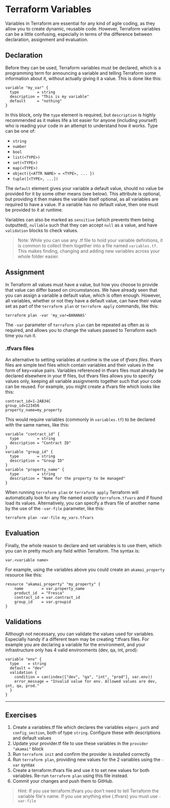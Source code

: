 # Terraform Variables

Variables in Terraform are essential for any kind of agile coding, as they allow you to create dynamic, reusable code. However, Terraform variables can be a little confusing, especially in terms of the difference between declaration, assignment and evaluation.

## Declaration

Before they can be used, Terraform variables must be declared, which is a programming term for announcing a variable and telling Terraform some information about it, without actually giving it a value. This is done like this:

```hcl filename="variables.tf" copy
variable "my_var" {
  type        = string
  description = "This is my variable"
  default     = "nothing"
}
```

In this block, only the `type` element is required, but `description` is highly recommended as it makes life a lot easier for anyone (including yourself) who is reading your code in an attempt to understand how it works. Type can be one of:

- `string`
- `number`
- `bool`
- `list(<TYPE>)`
- `set(<TYPE>)`
- `map(<TYPE>)`
- `object({<ATTR NAME> = <TYPE>, ... })`
- `tuple([<TYPE>, ...])`

The `default` element gives your variable a default value, should no value be provided for it by some other means (see below). This attribute is optional, but providing it then makes the variable itself optional, as all variables are required to have a value. If a variable has no default value, then one must be provided to it at runtime.

Variables can also be marked as `sensitive` (which prevents them being outputted), `nullable` such that they can accept `null` as a value, and have `validation` blocks to check values.

> Note: While you can use any .tf file to hold your variable definitions, it is common to collect them together into a file named `variables.tf`. This makes finding, changing and adding new variables across your whole folder easier.

## Assignment

In Terraform all values must have a value, but how you choose to provide that value can differ based on circumstances. We have already seen that you can assign a variable a default value, which is often enough. However, all variables, whether or not they have a default value, can have their value set as part of the `terraform plan` or `terraform apply` commands, like this:

```shell
terraform plan -var 'my_var=BANANAS'
```

The `-var` parameter of `terraform plan` can be repeated as often as is required, and allows you to change the values passed to Terraform each time you run it.

### .tfvars files

An alternative to setting variables at runtime is the use of *tfvars files*. tfvars files are simple text files which contain variables and their values in the form of key=value pairs. Variables referenced in tfvars files must already be declared elsewhere in your tf files, but tfvars files allows you to specify values only, keeping all variable assignments together such that your code can be reused. For example, you might create a tfvars file which looks like this:

```text filename="terraform.tfvars" copy
contract_id=1-2AB34C
group_id=123456
property_name=my_property
```

This would require variables (commonly in `variables.tf`) to be declared with the same names, like this:

```hcl filename="variables.tf" copy
variable "contract_id" {
  type        = string
  description = "Contract ID"
}
variable "group_id" {
  type        = string
  description = "Group ID"
}
variable "property_name" {
  type        = string
  description = "Name for the property to be managed"
}
```

When running `terraform plan` or `terraform apply` Terraform will automatically look for any file named _exactly_ `terraform.tfvars` and if found load its values. Alternatively, you can specify a tfvars file of another name by the use of the `-var-file` parameter, like this:

```shell
terraform plan -var-file my_vars.tfvars
```

## Evaluation

Finally, the whole reason to declare and set variables is to use them, which you can in pretty much any field within Terraform. The syntax is:
```hcl
var.<variable name>
```
For example, using the variables above you could create an `akamai_property` resource like this:

```hcl filename="main.tf" copy {2,4,5}
resource "akamai_property" "my_property" {
    name        = var.property_name
    product_id  = "Fresca"
    contract_id = var.contract_id
    group_id    = var.groupid
}
```

## Validations
Although not necessary, you can validate the values used for variables. Especially handy if a different team may be creating *.tfvars files. For example you are declaring a variable for the environment, and your infrastructure only has 4 valid environments (dev, qa, int, prod):

```hcl filename="variables.tf" copy {4}
variable "env" {
  type    = string
  default = "dev"
  validation {
    condition = can(index(["dev", "qa", "int", "prod"], var.env))
    error_message = "Invalid value for env. Allowed values are dev, int, qa, prod."
  }
}
```

---

## Exercises

1. Create a variables.tf file which declares the variables `edgerc_path` and `config_section`, both of type `string`. Configure these with descriptions and default values
2. Update your provider.tf file to use these variables in the `provider "akamai"` block
3. Run `terraform init` and confirm the provider is installed correctly
4. Run `terraform plan`, providing new values for the 2 variables using the `-var` syntax
5. Create a terraform.tfvars file and use it to set new values for both variables. Re-run `terraform plan` using this file instead.
4. Commit your changes and push them to GitHub. 

> Hint: If you use terraform.tfvars you don't need to tell Terraform the variable file's name. If you use anything else (.tfvars) you must use `-var-file`